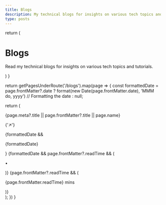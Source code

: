 ```yaml
---
title: Blogs
description: My technical blogs for insights on various tech topics and tutorials.
type: posts
---
```



  return (
    <div className="max-w-screen-lg mx-auto pt-4 pb-8 mb-16 border-b border-gray-400 border-opacity-20">
      <h1>
        <span className="font-bold leading-tight lg:text-5xl">Blogs</span>
      </h1>
      <p className="italic text-center text-gray-500 dark:text-gray-400 font-space-grotesk">
        Read my technical blogs for insights on various tech topics and tutorials.
      </p>
    </div>
  )
}

  return getPagesUnderRoute('/blogs').map(page => {
    const formattedDate = page.frontMatter?.date
      ? format(new Date(page.frontMatter.date), 'MMM do, yyyy') // Formatting the date
      : null;

return (
  <Link
    href={page.route}
    style={{ color: 'inherit', textDecoration: 'none' }}
    className="group flex flex-col md:flex-row justify-between items-start md:items-center gap-[4px] md:gap-[12px] w-full opacity-70 hover:opacity-100 transition-opacity duration-200 ease-in-out"
  >
    <div className="flex gap-[5px] items-center">
      <p className="text-xl group-hover:underline">{page.meta?.title || page.frontMatter?.title || page.name}</p>
      <p className="text-xs transform transition-transform duration-200 ease-in-out group-hover:animate-flicker">{'↗'}</p>
    </div>
    <div className="flex gap-[8px] items-center flex-shrink-0">
      {formattedDate && <p className="opacity-50 text-sm">{formattedDate}</p>}
      {formattedDate && page.frontMatter?.readTime && (
        <p className="opacity-50 text-sm">•</p>
      )}
      {page.frontMatter?.readTime && (
        <p className="opacity-50 text-sm">{page.frontMatter.readTime} mins</p>
      )}
    </div>
  </Link>
);
  })
}

<BlogHeader />
<BlogIndex />
